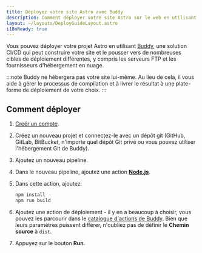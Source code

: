 ```yaml
---
title: Déployez votre site Astro avec Buddy
description: Comment déployer votre site Astro sur le web en utilisant Buddy.
layout: ~/layouts/DeployGuideLayout.astro
i18nReady: true
---
```


Vous pouvez déployer votre projet Astro en utilisant [Buddy](https://buddy.works/), une solution CI/CD qui peut construire votre site et le pousser vers de nombreuses cibles de déploiement différentes, y compris les serveurs FTP et les fournisseurs d'hébergement en nuage.

:::note
Buddy ne hébergera pas votre site lui-même. Au lieu de cela, il vous aide à gérer le processus de compilation et à livrer le résultat à une plate-forme de déploiement de votre choix.
:::

## Comment déployer

1. [Creér un compte](https://buddy.works/sign-up).
2. Créez un nouveau projet et connectez-le avec un dépôt git (GitHub, GitLab, BitBucket, n'importe quel dépôt Git privé ou vous pouvez utiliser l'hébergement Git de Buddy).
3. Ajoutez un nouveau pipeline.
4. Dans le nouveau pipeline, ajoutez une action **[Node.js](https://buddy.works/actions/node-js)**.
5. Dans cette action, ajoutez:

   ```bash
   npm install
   npm run build
   ```

6. Ajoutez une action de déploiement - il y en a beaucoup à choisir, vous pouvez les parcourir dans le [catalogue d'actions de Buddy](https://buddy.works/actions). Bien que leurs paramètres puissent différer, n'oubliez pas de définir le **Chemin source** à `dist`.
7. Appuyez sur le bouton **Run**.

